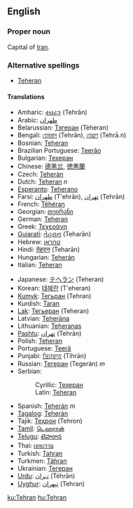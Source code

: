==English==

===Proper noun===
Capital of [[Iran]].

===Alternative spellings===
*[[Teheran]]

====Translations====
{{top}}
*Amharic: [[ቴህራን]] (Tehrān)
*Arabic: [[طهران]]
*Belarussian: [[Тэгеран]] (Tèheran)
*Bengali: [[তেহরান]] (Tehrān), [[তেহ্রাণ]] (Tehrā.n)
*Bosnian: [[Teheran#Bosnian|Teheran]] {{m}}
*Brazilian Portuguese: [[Teerão]]
*Bulgarian: [[Техеран#Bulgarian|Техеран]]
*Chinese: [[德黑兰]], [[徳黒蘭]]
*Czech: [[Teherán]]
*Dutch: [[Teheran]] ''n''
*[[Esperanto]]: [[Teherano]]
*Farsi: [[طهران]] (T'ehrān), [[تهران]] (Tehrān)
*French: [[Téhéran]]
*Georgian: [[თეირანი]]
*German: [[Teheran]]
*Greek: [[Τεχεράνη]]
*[[Gujarati]]: [[તેહરાન]] (Teharān)
*Hebrew: [[טהראן]]
*Hindi: [[तेहरान]] (Teharān)
*Hungarian: [[Teherán]]
*Italian: [[Teheran]]
{{mid}}
*Japanese: [[テヘラン]] (Teheran)
*Korean: [[테헤란]] (T'eheran)
*[[Kumyk]]: [[Тегьран]] (Tehran)
*Kurdish: [[Taran]]
*[[Lak]]: [[Тегьеран]] (Teheran)
*Latvian: [[Teherāna]]
*Lithuanian: [[Teheranas]]
*[[Pashtu]]: [[تهران]] (Tehrān)
*Polish: [[Teheran]]
*Portuguese: [[Teerã]]
*Punjabi: [[ਤਿਹ੍ਰਾਨ]] (Tihrān)
*Russian: [[Тегеран]] (Tegerán) ''m''
*Serbian:
*:Cyrillic: [[Техеран]] {{m}}
*:Latin: [[Teheran#Serbian|Teheran]] {{m}}
*Spanish: [[Teherán]] ''m''
*[[Tagalog]]: [[Teherán]]
*Tajik: [[Теҳрон]] (Tehron)
*[[Tamil]]: [[டெஹரான்]]
*[[Telugu]]: [[టెహరాన]]
*Thai: [[เตหะราน]]
*Turkish: [[Tahran]]
*Turkmen: [[Tähran]]
*Ukrainian: [[Тегеран]]
*[[Urdu]]: [[تہران]] (Tėhrān)
*[[Uyghur]]: [[ﺗﯧﻬﺮﺍﻥ]] (Tehran)
{{bottom}}

[[ku:Tehran]]
[[hu:Tehran]]